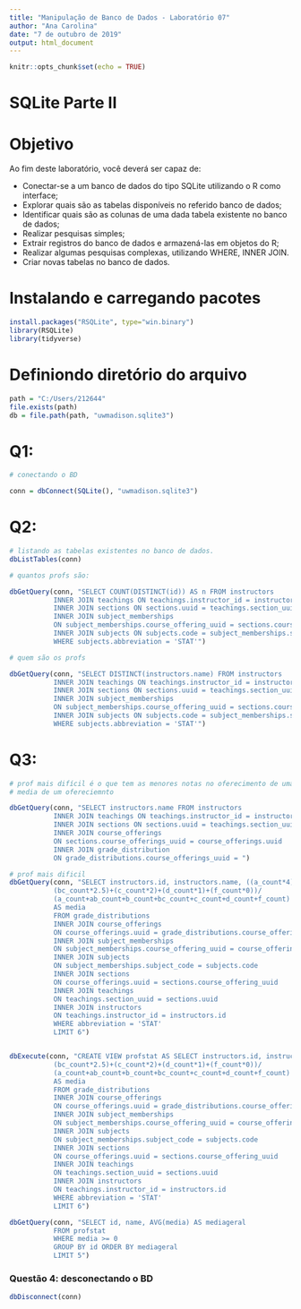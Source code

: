 ```yaml
---
title: "Manipulação de Banco de Dados - Laboratório 07"
author: "Ana Carolina"
date: "7 de outubro de 2019"
output: html_document
---
```


```r
knitr::opts_chunk$set(echo = TRUE)
```

# SQLite Parte II

# Objetivo 
Ao fim deste laboratório, você deverá ser capaz de:

  - Conectar-se a um banco de dados do tipo SQLite utilizando o R como interface;
  - Explorar quais são as tabelas disponíveis no referido banco de dados;
  - Identificar quais são as colunas de uma dada tabela existente no banco de dados;
  - Realizar pesquisas simples;
  - Extrair registros do banco de dados e armazená-las em objetos do R;
  - Realizar algumas pesquisas complexas, utilizando WHERE, INNER JOIN.
  - Criar novas tabelas no banco de dados.


# Instalando e carregando pacotes 
```r
install.packages("RSQLite", type="win.binary")
library(RSQLite)
library(tidyverse)
```

# Definiondo diretório do arquivo 
```r
path = "C:/Users/212644"
file.exists(path)
db = file.path(path, "uwmadison.sqlite3")
```

# Q1:  
```r
# conectando o BD

conn = dbConnect(SQLite(), "uwmadison.sqlite3")
```

# Q2:
```r
# listando as tabelas existentes no banco de dados.
dbListTables(conn)
```

```r
# quantos profs são: 

dbGetQuery(conn, "SELECT COUNT(DISTINCT(id)) AS n FROM instructors
           INNER JOIN teachings ON teachings.instructor_id = instructors.id 
           INNER JOIN sections ON sections.uuid = teachings.section_uuid
           INNER JOIN subject_memberships 
           ON subject_memberships.course_offering_uuid = sections.course_offering_uuid
           INNER JOIN subjects ON subjects.code = subject_memberships.subject_code
           WHERE subjects.abbreviation = 'STAT'")
```

```r
# quem são os profs 

dbGetQuery(conn, "SELECT DISTINCT(instructors.name) FROM instructors
           INNER JOIN teachings ON teachings.instructor_id = instructors.id 
           INNER JOIN sections ON sections.uuid = teachings.section_uuid
           INNER JOIN subject_memberships 
           ON subject_memberships.course_offering_uuid = sections.course_offering_uuid
           INNER JOIN subjects ON subjects.code = subject_memberships.subject_code
           WHERE subjects.abbreviation = 'STAT'")
```

# Q3:
```r
# prof mais difícil é o que tem as menores notas no oferecimento de uma disciplina 
# media de um ofereciemnto 

dbGetQuery(conn, "SELECT instructors.name FROM instructors
           INNER JOIN teachings ON teachings.instructor_id = instructors.id
           INNER JOIN sections ON sections.uuid = teachings.section_uuid
           INNER JOIN course_offerings 
           ON sections.course_offerings_uuid = course_offerings.uuid
           INNER JOIN grade_distribution 
           ON grade_distributions.course_offerings_uuid = ")

```

```r
# prof mais dificil 
dbGetQuery(conn, "SELECT instructors.id, instructors.name, ((a_count*4)+(ab_count*3.5)+(b_count*3)+
           (bc_count*2.5)+(c_count*2)+(d_count*1)+(f_count*0))/
           (a_count+ab_count+b_count+bc_count+c_count+d_count+f_count) 
           AS media 
           FROM grade_distributions 
           INNER JOIN course_offerings 
           ON course_offerings.uuid = grade_distributions.course_offering_uuid 
           INNER JOIN subject_memberships 
           ON subject_memberships.course_offering_uuid = course_offerings.uuid 
           INNER JOIN subjects 
           ON subject_memberships.subject_code = subjects.code
           INNER JOIN sections 
           ON course_offerings.uuid = sections.course_offering_uuid 
           INNER JOIN teachings 
           ON teachings.section_uuid = sections.uuid
           INNER JOIN instructors 
           ON teachings.instructor_id = instructors.id
           WHERE abbreviation = 'STAT'
           LIMIT 6")


dbExecute(conn, "CREATE VIEW profstat AS SELECT instructors.id, instructors.name, ((a_count*4)+(ab_count*3.5)+(b_count*3)+
           (bc_count*2.5)+(c_count*2)+(d_count*1)+(f_count*0))/
           (a_count+ab_count+b_count+bc_count+c_count+d_count+f_count) 
           AS media 
           FROM grade_distributions 
           INNER JOIN course_offerings 
           ON course_offerings.uuid = grade_distributions.course_offering_uuid 
           INNER JOIN subject_memberships 
           ON subject_memberships.course_offering_uuid = course_offerings.uuid 
           INNER JOIN subjects 
           ON subject_memberships.subject_code = subjects.code
           INNER JOIN sections 
           ON course_offerings.uuid = sections.course_offering_uuid 
           INNER JOIN teachings 
           ON teachings.section_uuid = sections.uuid
           INNER JOIN instructors 
           ON teachings.instructor_id = instructors.id
           WHERE abbreviation = 'STAT'
           LIMIT 6")

dbGetQuery(conn, "SELECT id, name, AVG(media) AS mediageral 
           FROM profstat 
           WHERE media >= 0 
           GROUP BY id ORDER BY mediageral
           LIMIT 5")

```

### Questão 4: desconectando o BD
```r
dbDisconnect(conn)
```



